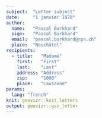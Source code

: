 ```yaml
---
subject:  "Letter subject"
date:     "1 janvier 1970"
author:
  name:   "Pascal Burkhard"
  sign:   "Pascal Burkhard"
  email:  "pascal.burkhard@rpn.ch"
  place:  "Neuchâtel"
recipients:
  - title:   "Madame"
    first:   "First"
    last:    "Last"
    address: "Address"
    zip:     "1000"
    place:   "Lausanne"
params:
  lang: "french"
knit: geovizr::knit_letters
output: geovizr::gvz_letter
---
```


